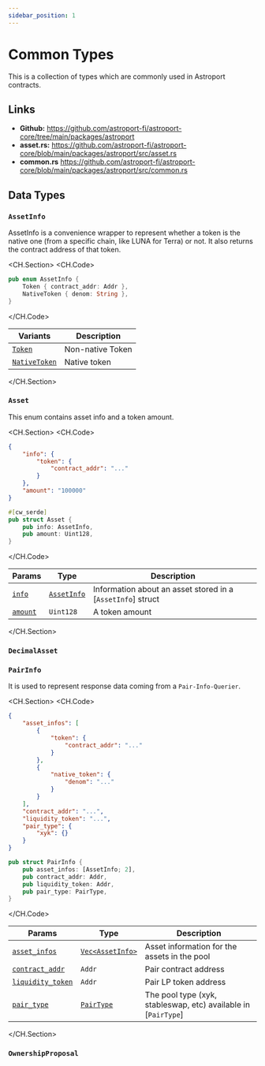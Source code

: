 ```yaml
---
sidebar_position: 1
---
```


# Common Types

This is a collection of types which are commonly used in Astroport contracts.

## Links 

- **Github:** https://github.com/astroport-fi/astroport-core/tree/main/packages/astroport
- **asset.rs:** https://github.com/astroport-fi/astroport-core/blob/main/packages/astroport/src/asset.rs
- **common.rs** https://github.com/astroport-fi/astroport-core/blob/main/packages/astroport/src/common.rs

## Data Types


### `AssetInfo`

AssetInfo is a convenience wrapper to represent whether a token is the native one (from a specific chain, like LUNA for Terra) or not. It also returns the contract address of that token.

<CH.Section>
<CH.Code>

```rust asset.rs
pub enum AssetInfo {
    Token { contract_addr: Addr },
    NativeToken { denom: String },
}
```

</CH.Code>

| **Variants**      | **Description** |
| ----------- | ----------- |
| [`Token`](focus://asset.rs#2)    | Non-native Token        |
| [`NativeToken`](focus://asset.rs#3)      | Native token       |

</CH.Section>

### `Asset`

This enum contains asset info and a token amount.

<CH.Section>
<CH.Code>


```json json 
{
    "info": {
        "token": {
            "contract_addr": "..."
        }
    }, 
    "amount": "100000"
}
```

```rust asset.rs
#[cw_serde]
pub struct Asset {
    pub info: AssetInfo,
    pub amount: Uint128,
}
```

</CH.Code>

| **Params**      | **Type** | **Description** |
| ----------- | ----------- | ----------- |
| [`info`](focus://json#2:6)   | [`AssetInfo`](#assetinfo)        | Information about an asset stored in a [`AssetInfo`] struct      |
| [`amount`](focus://json#7)   | `Uint128`        | A token amount     |


</CH.Section>

### `DecimalAsset`

### `PairInfo`

It is used to represent response data coming from a `Pair-Info-Querier`.

<CH.Section>
<CH.Code>

```json json
{
    "asset_infos": [
        {
            "token": {
                "contract_addr": "..."
            }
        }, 
        {
            "native_token": {
                "denom": "..."
            }
        }
    ], 
    "contract_addr": "...", 
    "liquidity_token": "...", 
    "pair_type": {
        "xyk": {}
    }
}
```

```rust asset.rs
pub struct PairInfo {
    pub asset_infos: [AssetInfo; 2],
    pub contract_addr: Addr,
    pub liquidity_token: Addr,
    pub pair_type: PairType,
}
```

</CH.Code>

| **Params**      | **Type** | **Description** |
| ----------- | ----------- | ----------- |
| [`asset_infos`](focus://json#2:13)   | [`Vec<AssetInfo>`](#assetinfo)        | Asset information for the assets in the pool        |
| [`contract_addr`](focus://json#14)      | `Addr`       | Pair contract address       |
| [`liquidity_token`](focus://json#15)   | `Addr`        | Pair LP token address        |
| [`pair_type`](focus://json#16:18)   | [`PairType`](./factory#pairtype)        | The pool type (xyk, stableswap, etc) available in [`PairType`]      |

</CH.Section>



### `OwnershipProposal`

